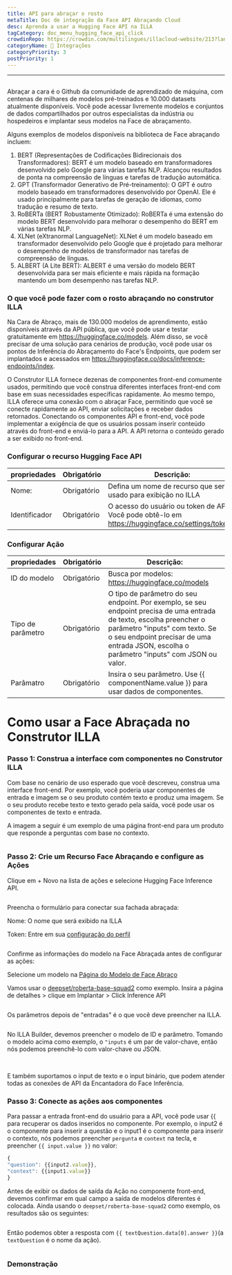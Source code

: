 ```yaml
---
title: API para abraçar o rosto
metaTitle: Doc de integração da Face API Abraçando Cloud
desc: Aprenda a usar a Hugging Face API na ILLA
tagCategory: doc_menu_hugging_face_api_click
crowdinRepo: https://crowdin.com/multilingues/illacloud-website/213?languages=pt&filter=basic&value=0
categoryName: 🔨 Integrações
categoryPriority: 3
postPriority: 1
---
```


* * *

## <h2 hidden>Abringing Face API</h2>

Abraçar a cara é o Github da comunidade de aprendizado de máquina, com centenas de milhares de modelos pré-treinados e 10.000 datasets atualmente disponíveis. Você pode acessar livremente modelos e conjuntos de dados compartilhados por outros especialistas da indústria ou hospedeiros e implantar seus modelos na Face de abraçamento.

Alguns exemplos de modelos disponíveis na biblioteca de Face abraçando incluem:

1.  BERT (Representações de Codificações Bidirecionais dos Transformadores): BERT é um modelo baseado em transformadores desenvolvido pelo Google para várias tarefas NLP. Alcançou resultados de ponta na compreensão de línguas e tarefas de tradução automática.
2.  GPT (Transformador Generativo de Pré-treinamento): O GPT é outro modelo baseado em transformadores desenvolvido por OpenAI. Ele é usado principalmente para tarefas de geração de idiomas, como tradução e resumo de texto.
3.  RoBERTa (BERT Robustamente Otimizado): RoBERTa é uma extensão do modelo BERT desenvolvido para melhorar o desempenho do BERT em várias tarefas NLP.
4.  XLNet (eXtranormal LanguageNet): XLNet é um modelo baseado em transformador desenvolvido pelo Google que é projetado para melhorar o desempenho de modelos de transformador nas tarefas de compreensão de línguas.
5.  ALBERT (A Lite BERT): ALBERT é uma versão do modelo BERT desenvolvida para ser mais eficiente e mais rápida na formação mantendo um bom desempenho nas tarefas NLP.

### O que você pode fazer com o rosto abraçando no construtor ILLA

Na Cara de Abraço, mais de 130.000 modelos de aprendimento, estão disponíveis através da API pública, que você pode usar e testar gratuitamente em <https://huggingface.co/models>. Além disso, se você precisar de uma solução para cenários de produção, você pode usar os pontos de Inferência do Abraçamento do Face's Endpoints, que podem ser implantados e acessados em <https://huggingface.co/docs/inference-endpoints/index>.

O Construtor ILLA fornece dezenas de componentes front-end comumente usados, permitindo que você construa diferentes interfaces front-end com base em suas necessidades específicas rapidamente. Ao mesmo tempo, ILLA oferece uma conexão com o abraçar Face, permitindo que você se conecte rapidamente ao API, enviar solicitações e receber dados retornados. Conectando os componentes API e front-end, você pode implementar a exigência de que os usuários possam inserir conteúdo através do front-end e enviá-lo para a API. A API retorna o conteúdo gerado a ser exibido no front-end.

### Configurar o recurso Hugging Face API

| propriedades  | Obrigatório | Descrição:                                                                                         |
| ------------- | ----------- | -------------------------------------------------------------------------------------------------- |
| Nome:         | Obrigatório | Defina um nome de recurso que será usado para exibição no ILLA                                     |
| Identificador | Obrigatório | O acesso do usuário ou token de API. Você pode obtê-lo em https://huggingface.co/settings/tokens.  |

### Configurar Ação

| propriedades      | Obrigatório | Descrição:                                                                                                                                                                                                                                           |
| ----------------- | ----------- | ---------------------------------------------------------------------------------------------------------------------------------------------------------------------------------------------------------------------------------------------------- |
| ID do modelo      | Obrigatório | Busca por modelos: https://huggingface.co/models                                                                                                                                                                                                     |
| Tipo de parâmetro | Obrigatório | O tipo de parâmetro do seu endpoint. Por exemplo, se seu endpoint precisa de uma entrada de texto, escolha preencher o parâmetro "inputs" com texto. Se o seu endpoint precisar de uma entrada JSON, escolha o parâmetro "inputs" com JSON ou valor. |
| Parâmatro         | Obrigatório | Insira o seu parâmetro. Use {{ componentName.value }} para usar dados de componentes.                                                                                                                                                                |

# Como usar a Face Abraçada no Construtor ILLA

### Passo 1: Construa a interface com componentes no Construtor ILLA

Com base no cenário de uso esperado que você descreveu, construa uma interface front-end. Por exemplo, você poderia usar componentes de entrada e imagem se o seu produto contém texto e produz uma imagem. Se o seu produto recebe texto e texto gerado pela saída, você pode usar os componentes de texto e entrada.

A imagem a seguir é um exemplo de uma página front-end para um produto que responde a perguntas com base no contexto.

<img src='https://cdn.illacloud.com/official-website/img/docs/connect/hfapi1.png' alt="" />

### Passo 2: Crie um Recurso Face Abraçando e configure as Ações

Clique em + Novo na lista de ações e selecione Hugging Face Inference API.

<img src='https://cdn.illacloud.com/official-website/img/docs/connect/hfapi2.png' alt="" />

Preencha o formulário para conectar sua fachada abraçada:

Nome: O nome que será exibido na ILLA

Token: Entre em sua [configuração do perfil](https://huggingface.co/settings/tokens)

<img src='https://cdn.illacloud.com/official-website/img/docs/connect/hfapi3.png' alt="" />

Confirme as informações do modelo na Face Abraçada antes de configurar as ações:

Selecione um modelo na [Página do Modelo de Face Abraço](https://abrggingface.co/models)

Vamos usar o [deepset/roberta-base-squad2](https://huggingface.co/deepset/roberta-base-squad2) como exemplo. Insira a página de detalhes > clique em Implantar > Click Inference API

<img src='https://cdn.illacloud.com/official-website/img/docs/connect/hfapi4.png' alt="" />

Os parâmetros depois de "entradas" é o que você deve preencher na ILLA. 

<img src='https://cdn.illacloud.com/official-website/img/docs/connect/hfapi5.png' alt="" />

No ILLA Builder, devemos preencher o modelo de ID e parâmetro. Tomando o modelo acima como exemplo, o `"inputs` é um par de valor-chave, então nós podemos preenchê-lo com valor-chave ou JSON. 

<img src='https://cdn.illacloud.com/official-website/img/docs/connect/hfapi6.png' alt="" />

<img src='https://cdn.illacloud.com/official-website/img/docs/connect/hfapi7.png' alt="" />

E também suportamos o input de texto e o input binário, que podem atender todas as conexões de API da Encantadora do Face Inferência.

### Passo 3: Conecte as ações aos componentes

Para passar a entrada front-end do usuário para a API, você pode usar {{ para recuperar os dados inseridos no componente. Por exemplo, o input2 é o componente para inserir a questão e o input1 é o componente para inserir o contexto, nós podemos preencher `pergunta` e `context` na tecla, e preencher `{{ input.value }}` no valor:

```jsx
{
"question": {{input2.value}},
"context": {{input1.value}}
}
```

Antes de exibir os dados de saída da Ação no componente front-end, devemos confirmar em qual campo a saída de modelos diferentes é colocada. Ainda usando o `deepset/roberta-base-squad2` como exemplo, os resultados são os seguintes:

<img src='https://cdn.illacloud.com/official-website/img/docs/connect/hfapi8.png' alt="" />

Então podemos obter a resposta com `{{ textQuestion.data[0].answer }}`(a `textQuestion` é o nome da ação). 

<img src='https://cdn.illacloud.com/official-website/img/docs/connect/hfapi9.png' alt="" />

### Demonstração

<img src='https://cdn.illacloud.com/official-website/img/docs/connect/hfapi10.gif' alt="" />

<img src='https://cdn.illacloud.com/official-website/img/docs/connect/hfapi11.gif' alt="" />
